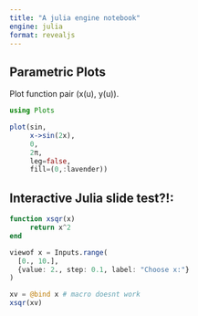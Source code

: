 ```yaml
---
title: "A julia engine notebook"
engine: julia
format: revealjs
---
```


## Parametric Plots

Plot function pair (x(u), y(u)). 
```julia
using Plots

plot(sin, 
     x->sin(2x), 
     0, 
     2π, 
     leg=false, 
     fill=(0,:lavender))
```

## Interactive Julia slide test?!:
```julia
function xsqr(x)
     return x^2
end

viewof x = Inputs.range(
  [0., 10.], 
  {value: 2., step: 0.1, label: "Choose x:"}
)
```
```julia
xv = @bind x # macro doesnt work
xsqr(xv)
```